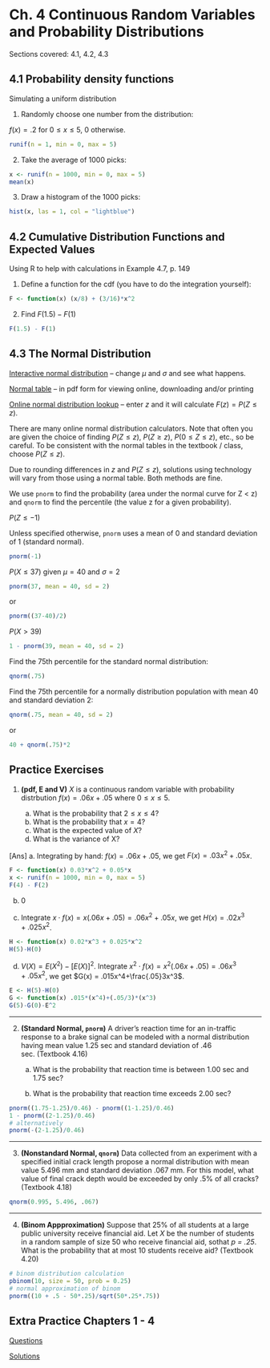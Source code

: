# Ch. 4 Continuous Random Variables and Probability Distributions {-}

Sections covered: 4.1, 4.2, 4.3

## 4.1 Probability density functions {-}


Simulating a uniform distribution

1. Randomly choose one number from the distribution:

$f(x) = .2$ for $0 \leq x \leq 5$, 0 otherwise.

```r
runif(n = 1, min = 0, max = 5)
```

2. Take the average of 1000 picks:

```r
x <- runif(n = 1000, min = 0, max = 5)
mean(x)
```

3. Draw a histogram of the 1000 picks:
```r
hist(x, las = 1, col = "lightblue")
```


## 4.2 Cumulative Distribution Functions and Expected Values {-}

Using R to help with calculations in Example 4.7, p. 149

1. Define a function for the cdf (you have to do the integration yourself):

```r
F <- function(x) (x/8) + (3/16)*x^2
```

2. Find $F(1.5) - F(1)$

```r
F(1.5) - F(1)
```

## 4.3 The Normal Distribution {-}

[Interactive normal distribution](http://www.intmath.com/counting-probability/normal-distribution-graph-interactive.php
) -- change $\mu$ and $\sigma$ and see what happens.

[Normal table](http://users.stat.ufl.edu/~athienit/Tables/Ztable.pdf) -- in pdf form for viewing online, downloading and/or printing

[Online normal distribution lookup](https://www2.ccrb.cuhk.edu.hk/stat/other/normal.htm) -- enter $z$ and it will calculate $F(z) = P(Z \leq z)$.

There are many online normal distribution calculators. Note that often you are given the choice of finding $P(Z \leq z)$, $P(Z \geq z)$, $P(0 \leq Z \leq z)$, etc., so be careful. To be consistent with the normal tables in the textbook / class, choose $P(Z \leq z)$.


Due to rounding differences in $z$ and $P(Z \leq z)$, solutions using technology will vary from those using a normal table. Both methods are fine.

We use `pnorm` to find the probability (area under the normal curve for Z < z) and `qnorm` to find the percentile (the value z for a given probability).


$P(Z \leq -1)$

Unless specified otherwise, `pnorm` uses a mean of 0 and standard deviation of 1 (standard normal).

```r
pnorm(-1)
```

$P(X \leq 37)$ given $\mu = 40$ and $\sigma = 2$
```r
pnorm(37, mean = 40, sd = 2)
```

or

```r
pnorm((37-40)/2)
```

$P(X > 39)$
```r
1 - pnorm(39, mean = 40, sd = 2)
```

Find the 75th percentile for the standard normal distribution:
```r
qnorm(.75)
```

Find the 75th percentile for a normally distribution population with mean 40 and standard deviation 2:
```r
qnorm(.75, mean = 40, sd = 2)
```

or
```r
40 + qnorm(.75)*2
```

## Practice Exercises {-}


1. **(pdf, E and V)** $X$ is a continuous random variable with probability distrbution $f(x)=.06x + .05$ where $0\leq x \leq 5$. 

   a. What is the probability that $2\leq x\leq 4$? 
   b. What is the probability that $x = 4$?
   c. What is the expected value of $X$?
   d. What is the variance of X?
   
[Ans]
a. Integrating by hand: $f(x)=.06x + .05$, we get $F(x) = .03x^2+.05x$.

```r
F <- function(x) 0.03*x^2 + 0.05*x
x <- runif(n = 1000, min = 0, max = 5)
F(4) - F(2)
```

b. 0

c. Integrate $x\cdot f(x) = x(.06x+.05)=.06x^2+.05x$, we get $H(x) = .02x^3+.025x^2$.
```r
H <- function(x) 0.02*x^3 + 0.025*x^2
H(5)-H(0) 
```

d. $V(X) = E(X^2)-[E(X)]^2$.
Integrate $x^2\cdot f(x) = x^2(.06x+.05)=.06x^3+.05x^2$, we get $G(x) = .015x^4+\frac{.05}3x^3$.
```r
E <- H(5)-H(0)
G <- function(x) .015*(x^4)+(.05/3)*(x^3)
G(5)-G(0)-E^2
```
------

2. **(Standard Normal, `pnorm`)** A driver's reaction time for an in-traffic response to a brake signal can be modeled with a normal distribution having mean value 1.25 sec and standard deviation of .46 sec.  (Textbook 4.16)

   a. What is the probability that reaction time is between 1.00 sec and 1.75 sec?

   b. What is the probability that reaction time exceeds 2.00 sec?

```r
pnorm((1.75-1.25)/0.46) - pnorm((1-1.25)/0.46)
1 - pnorm((2-1.25)/0.46)
# alternatively
pnorm(-(2-1.25)/0.46)
```
------

3. **(Nonstandard Normal, `qnorm`)** Data collected from an experiment with a specified initial crack
   length propose a normal distribution with mean value 5.496 mm and standard deviation .067 mm. For this model, what value of final crack depth would be exceeded by only .5% of all cracks? (Textbook 4.18)

```r
qnorm(0.995, 5.496, .067)
```
------

4. **(Binom Appproximation)** Suppose that 25% of all students at a large public university receive financial aid. Let $X$ be the number of students in a random sample of size 50 who receive financial
   aid, sothat *p = .25*. What is the probability that at most 10 students receive aid? (Textbook 4.20)

```r
# binom distribution calculation
pbinom(10, size = 50, prob = 0.25) 
# normal approximation of binom
pnorm((10 + .5 - 50*.25)/sqrt(50*.25*.75))

```

## Extra Practice Chapters 1 - 4 {-}

[Questions](https://github.com/jtr13/1201/blob/master/pdfs/ExtraPractice1-Questions.pdf){target="_blank"}

[Solutions](https://github.com/jtr13/1201/blob/master/pdfs/ExtraPractice1-Solutions.pdf){target="_blank"}
